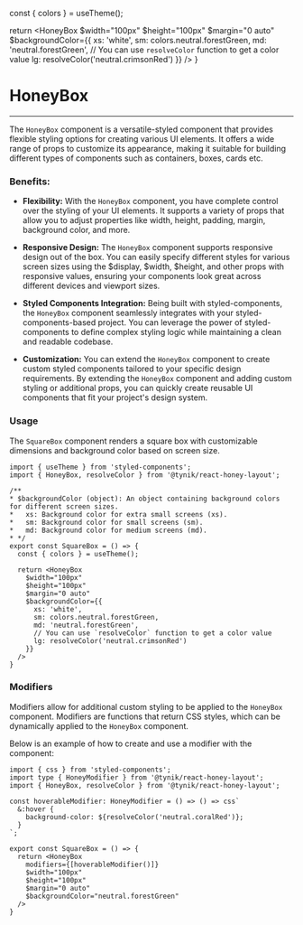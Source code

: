 

  const { colors } = useTheme();

  return <HoneyBox
    $width="100px"
    $height="100px"
    $margin="0 auto"
    $backgroundColor={{
      xs: 'white',
      sm: colors.neutral.forestGreen,
      md: 'neutral.forestGreen',
      // You can use `resolveColor` function to get a color value
      lg: resolveColor('neutral.crimsonRed')
    }}
  />
}

# HoneyBox

---

The `HoneyBox` component is a versatile-styled component that provides flexible styling options for creating various UI
elements. It offers a wide range of props to customize its appearance, making it
suitable for building different types of components such as containers, boxes, cards etc.

### Benefits:

* **Flexibility:** With the `HoneyBox` component, you have complete control over the
styling of your UI elements. It supports a variety of props that allow you to adjust
properties like width, height, padding, margin, background color, and more.

* **Responsive Design:** The `HoneyBox` component supports responsive design out of the box. You can easily
specify different styles for various screen sizes using the $display, $width, $height,
and other props with responsive values, ensuring your components look great across
different devices and viewport sizes.

* **Styled Components Integration:** Being built with styled-components,
the `HoneyBox` component seamlessly integrates with your styled-components-based project.
You can leverage the power of styled-components to define complex styling logic while maintaining a clean and readable codebase.

* **Customization:** You can extend the `HoneyBox` component to create custom styled components
tailored to your specific design requirements. By extending the `HoneyBox` component and
adding custom styling or additional props, you can quickly create reusable UI components
that fit your project's design system.

### Usage

The `SquareBox` component renders a square box with customizable dimensions and background color based on screen size.

<SquareBox/>

~~~tsx
import { useTheme } from 'styled-components';
import { HoneyBox, resolveColor } from '@tynik/react-honey-layout';

/**
* $backgroundColor (object): An object containing background colors for different screen sizes.
*   xs: Background color for extra small screens (xs).
*   sm: Background color for small screens (sm).
*   md: Background color for medium screens (md).
* */
export const SquareBox = () => {
  const { colors } = useTheme();

  return <HoneyBox
    $width="100px"
    $height="100px"
    $margin="0 auto"
    $backgroundColor={{
      xs: 'white',
      sm: colors.neutral.forestGreen,
      md: 'neutral.forestGreen',
      // You can use `resolveColor` function to get a color value
      lg: resolveColor('neutral.crimsonRed')
    }}
  />
}
~~~

### Modifiers

Modifiers allow for additional custom styling to be applied to the `HoneyBox` component.
Modifiers are functions that return CSS styles, which can be dynamically applied to the `HoneyBox` component.

Below is an example of how to create and use a modifier with the component:

~~~tsx
import { css } from 'styled-components';
import type { HoneyModifier } from '@tynik/react-honey-layout';
import { HoneyBox, resolveColor } from '@tynik/react-honey-layout';

const hoverableModifier: HoneyModifier = () => () => css`
  &:hover {
    background-color: ${resolveColor('neutral.coralRed')};
  }
`;

export const SquareBox = () => {
  return <HoneyBox
    modifiers={[hoverableModifier()]}
    $width="100px"
    $height="100px"
    $margin="0 auto"
    $backgroundColor="neutral.forestGreen"
  />
}
~~~